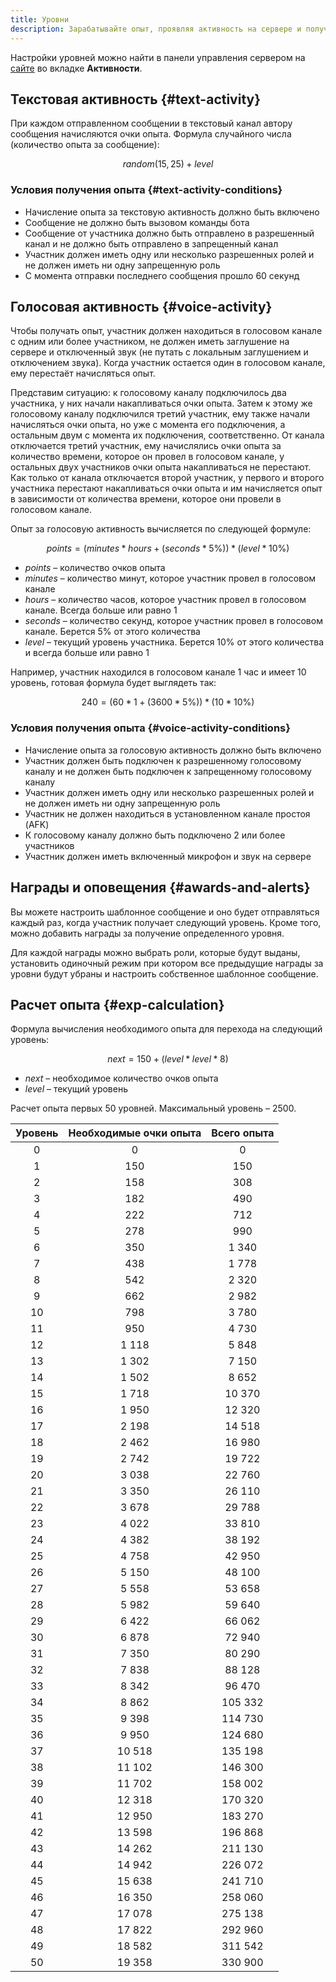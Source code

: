 ```yaml
---
title: Уровни
description: Зарабатывайте опыт, проявляя активность на сервере и получайте награды, а также соревнуйтесь с другими пользователя в борьбе за почетное место в таблице лидеров
---
```


Настройки уровней можно найти в панели управления сервером на [сайте](https://lacunabot.com/@me/guilds) во вкладке **Активности**.

## Текстовая активность \{#text-activity}

При каждом отправленном сообщении в текстовый канал автору сообщения начисляются очки опыта. Формула случайного числа (количество опыта за сообщение):

$$
random(15, 25) + level
$$

### Условия получения опыта \{#text-activity-conditions}

- Начисление опыта за текстовую активность должно быть включено
- Сообщение не должно быть вызовом команды бота
- Сообщение от участника должно быть отправлено в разрешенный канал и не должно быть отправлено в запрещенный канал
- Участник должен иметь одну или несколько разрешенных ролей и не должен иметь ни одну запрещенную роль
- С момента отправки последнего сообщения прошло 60 секунд

## Голосовая активность \{#voice-activity}

Чтобы получать опыт, участник должен находиться в голосовом канале с одним или более участником, не должен иметь заглушение на сервере и отключенный звук (не путать с локальным заглушением и отключением звука). Когда участник остается один в голосовом канале, ему перестаёт начисляться опыт.

Представим ситуацию: к голосовому каналу подключилось два участника, у них начали накапливаться очки опыта. Затем к этому же голосовому каналу подключился третий участник, ему также начали начисляться очки опыта, но уже с момента его подключения, а остальным двум с момента их подключения, соответственно. От канала отключается третий участник, ему начислялись очки опыта за количество времени, которое он провел в голосовом канале, у остальных двух участников очки опыта накапливаться не перестают. Как только от канала отключается второй участник, у первого и второго участника перестают накапливаться очки опыта и им начисляется опыт в зависимости от количества времени, которое они провели в голосовом канале.

Опыт за голосовую активность вычисляется по следующей формуле:

$$
points = (minutes * hours + (seconds * 5\%)) * (level * 10\%)
$$

- _points_ – количество очков опыта
- _minutes_ – количество минут, которое участник провел в голосовом канале
- _hours_ – количество часов, которое участник провел в голосовом канале. Всегда больше или равно 1
- _seconds_ – количество секунд, которое участник провел в голосовом канале. Берется 5% от этого количества
- _level_ – текущий уровень участника. Берется 10% от этого количества и всегда больше или равно 1

Например, участник находился в голосовом канале 1 час и имеет 10 уровень, готовая формула будет выглядеть так:

$$
240 = (60 * 1 + (3600 * 5\%)) * (10 * 10\%)
$$

### Условия получения опыта \{#voice-activity-conditions}

- Начисление опыта за голосовую активность должно быть включено
- Участник должен быть подключен к разрешенному голосовому каналу и не должен быть подключен к запрещенному голосовому каналу
- Участник должен иметь одну или несколько разрешенных ролей и не должен иметь ни одну запрещенную роль
- Участник не должен находиться в установленном канале простоя (AFK)
- К голосовому каналу должно быть подключено 2 или более участников
- Участник должен иметь включенный микрофон и звук на сервере

## Награды и оповещения \{#awards-and-alerts}

Вы можете настроить шаблонное сообщение и оно будет отправляться каждый раз, когда участник получает следующий уровень. Кроме того, можно добавить награды за получение определенного уровня.

Для каждой награды можно выбрать роли, которые будут выданы, установить одиночный режим при котором все предыдущие награды за уровни будут убраны и настроить собственное шаблонное сообщение.

## Расчет опыта \{#exp-calculation}

Формула вычисления необходимого опыта для перехода на следующий уровень:

$$
next = 150 + (level * level * 8)
$$

- _next_ – необходимое количество очков опыта
- _level_ – текущий уровень

Расчет опыта первых 50 уровней. Максимальный уровень – 2500.

| Уровень | Необходимые очки опыта | Всего опыта |
| :-----: | :--------------------: | :---------: |
|    0    |           0            |      0      |
|    1    |          150           |     150     |
|    2    |          158           |     308     |
|    3    |          182           |     490     |
|    4    |          222           |     712     |
|    5    |          278           |     990     |
|    6    |          350           |    1 340    |
|    7    |          438           |    1 778    |
|    8    |          542           |    2 320    |
|    9    |          662           |    2 982    |
|   10    |          798           |    3 780    |
|   11    |          950           |    4 730    |
|   12    |         1 118          |    5 848    |
|   13    |         1 302          |    7 150    |
|   14    |         1 502          |    8 652    |
|   15    |         1 718          |   10 370    |
|   16    |         1 950          |   12 320    |
|   17    |         2 198          |   14 518    |
|   18    |         2 462          |   16 980    |
|   19    |         2 742          |   19 722    |
|   20    |         3 038          |   22 760    |
|   21    |         3 350          |   26 110    |
|   22    |         3 678          |   29 788    |
|   23    |         4 022          |   33 810    |
|   24    |         4 382          |   38 192    |
|   25    |         4 758          |   42 950    |
|   26    |         5 150          |   48 100    |
|   27    |         5 558          |   53 658    |
|   28    |         5 982          |   59 640    |
|   29    |         6 422          |   66 062    |
|   30    |         6 878          |   72 940    |
|   31    |         7 350          |   80 290    |
|   32    |         7 838          |   88 128    |
|   33    |         8 342          |   96 470    |
|   34    |         8 862          |   105 332   |
|   35    |         9 398          |   114 730   |
|   36    |         9 950          |   124 680   |
|   37    |         10 518         |   135 198   |
|   38    |         11 102         |   146 300   |
|   39    |         11 702         |   158 002   |
|   40    |         12 318         |   170 320   |
|   41    |         12 950         |   183 270   |
|   42    |         13 598         |   196 868   |
|   43    |         14 262         |   211 130   |
|   44    |         14 942         |   226 072   |
|   45    |         15 638         |   241 710   |
|   46    |         16 350         |   258 060   |
|   47    |         17 078         |   275 138   |
|   48    |         17 822         |   292 960   |
|   49    |         18 582         |   311 542   |
|   50    |         19 358         |   330 900   |
